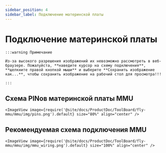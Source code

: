 ```yaml
---
sidebar_position: 4
sidebar_label: Подключение материнской платы
---
```



# Подключение материнской платы

    :::warning Примечание

    Из-за высокого разрешения изображений их невозможно рассмотреть в веб-браузере. Пожалуйста, **наведите курсор на схему подключения**, **щелкните правой кнопкой мыши** и выберите **Сохранить изображение как...**, чтобы сохранить изображение на рабочий стол для просмотра!!!

    :::

## Схема PINов материнской платы MMU

    <ImageView image={require('@site/docs/ProductDoc/ToolBoard/fly-mmu/mmu/img/pins.png').default} size="80%" align="center" />

## Рекомендуемая схема подключения MMU

    <ImageView image={require('@site/docs/ProductDoc/ToolBoard/fly-mmu/mmu/img/mmu_wiring.png').default} size="100%" align="center" />